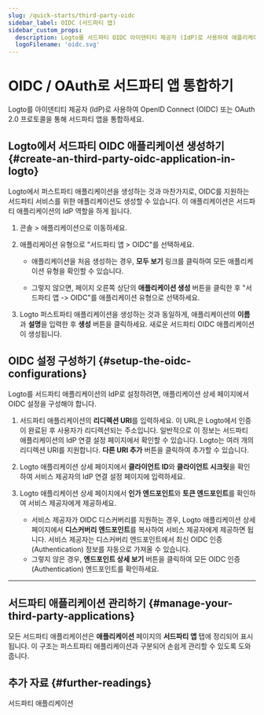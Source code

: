 ```yaml
---
slug: /quick-starts/third-party-oidc
sidebar_label: OIDC (서드파티 앱)
sidebar_custom_props:
  description: Logto를 서드파티 OIDC 아이덴티티 제공자 (IdP)로 사용하여 애플리케이션을 연동하세요.
  logoFilename: 'oidc.svg'
---
```



# OIDC / OAuth로 서드파티 앱 통합하기

Logto를 아이덴티티 제공자 (IdP)로 사용하여 OpenID Connect (OIDC) 또는 OAuth 2.0 프로토콜을 통해 서드파티 앱을 통합하세요.

## Logto에서 서드파티 OIDC 애플리케이션 생성하기 \{#create-an-third-party-oidc-application-in-logto}

Logto에서 퍼스트파티 애플리케이션을 생성하는 것과 마찬가지로, OIDC를 지원하는 서드파티 서비스를 위한 애플리케이션도 생성할 수 있습니다. 이 애플리케이션은 서드파티 애플리케이션의 IdP 역할을 하게 됩니다.

1. <CloudLink to="/applications">콘솔 > 애플리케이션</CloudLink>으로 이동하세요.

2. 애플리케이션 유형으로 "서드파티 앱 > OIDC"를 선택하세요.

   - 애플리케이션을 처음 생성하는 경우, **모두 보기** 링크를 클릭하여 모든 애플리케이션 유형을 확인할 수 있습니다.

   - 그렇지 않으면, 페이지 오른쪽 상단의 **애플리케이션 생성** 버튼을 클릭한 후 "서드파티 앱 -> OIDC"를 애플리케이션 유형으로 선택하세요.

3. Logto 퍼스트파티 애플리케이션을 생성하는 것과 동일하게, 애플리케이션의 **이름**과 **설명**을 입력한 후 **생성** 버튼을 클릭하세요. 새로운 서드파티 OIDC 애플리케이션이 생성됩니다.

## OIDC 설정 구성하기 \{#setup-the-oidc-configurations}

Logto를 서드파티 애플리케이션의 IdP로 설정하려면, 애플리케이션 상세 페이지에서 OIDC 설정을 구성해야 합니다.

1. 서드파티 애플리케이션의 **리디렉션 URI**를 입력하세요. 이 URL은 Logto에서 인증이 완료된 후 사용자가 리디렉션되는 주소입니다. 일반적으로 이 정보는 서드파티 애플리케이션의 IdP 연결 설정 페이지에서 확인할 수 있습니다. Logto는 여러 개의 리디렉션 URI를 지원합니다. **다른 URI 추가** 버튼을 클릭하여 추가할 수 있습니다.

2. Logto 애플리케이션 상세 페이지에서 **클라이언트 ID**와 **클라이언트 시크릿**을 확인하여 서비스 제공자의 IdP 연결 설정 페이지에 입력하세요.

3. Logto 애플리케이션 상세 페이지에서 **인가 엔드포인트**와 **토큰 엔드포인트**를 확인하여 서비스 제공자에게 제공하세요.

   - 서비스 제공자가 OIDC 디스커버리를 지원하는 경우, Logto 애플리케이션 상세 페이지에서 **디스커버리 엔드포인트**를 복사하여 서비스 제공자에게 제공하면 됩니다. 서비스 제공자는 디스커버리 엔드포인트에서 최신 OIDC 인증 (Authentication) 정보를 자동으로 가져올 수 있습니다.
   - 그렇지 않은 경우, **엔드포인트 상세 보기** 버튼을 클릭하여 모든 OIDC 인증 (Authentication) 엔드포인트를 확인하세요.

---

<QuickStartsReference />

## 서드파티 애플리케이션 관리하기 \{#manage-your-third-party-applications}

모든 서드파티 애플리케이션은 **애플리케이션** 페이지의 **서드파티 앱** 탭에 정리되어 표시됩니다. 이 구조는 퍼스트파티 애플리케이션과 구분되어 손쉽게 관리할 수 있도록 도와줍니다.

## 추가 자료 \{#further-readings}

<Url href="/integrate-logto/third-party-applications">서드파티 애플리케이션</Url>
